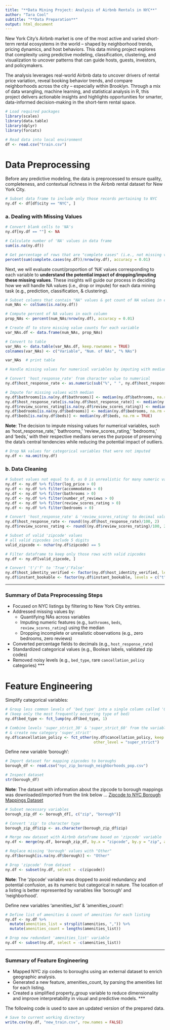 ---
title: "**Data Mining Project: Analysis of Airbnb Rentals in NYC**"
author: "Tara Cool"
subtitle: "**Data Preparation**"
output: html_document
---


New York City’s Airbnb market is one of the most active and varied short-term rental ecosystems in the world – shaped by neighborhood trends, pricing dynamics, and host behaviors. This data mining project explores that complexity using predictive modeling, classification, clustering, and visualization to uncover patterns that can guide hosts, guests, investors, and policymakers.

The analysis leverages real-world Airbnb data to uncover drivers of rental price variation, reveal booking behavior trends, and compare neighborhoods across the city – especially within Brooklyn. Through a mix of data wrangling, machine learning, and statistical analysis in R, this project delivers actionable insights and highlights opportunities for smarter, data-informed decision-making in the short-term rental space.

```{r}
# Load required packages
library(scales)
library(data.table)
library(dplyr)
library(forcats)
```

```{r}
# Read data into local environment
df <- read.csv("train.csv")
```


# Data Preprocessing


Before any predictive modeling, the data is preprocessed to ensure quality, completeness, and contextual richness in the Airbnb rental dataset for New York City.

```{r}
# Subset data frame to include only those records pertaining to NYC
ny.df <- df[df$city == "NYC", ]
```


### a. Dealing with Missing Values

```{r}
# Convert blank cells to 'NA's
ny.df[ny.df == ""] <- NA

# Calculate number of 'NA' values in data frame
sum(is.na(ny.df))  
```


```{r}
# Get percentage of rows that are "complete cases" (i.e., not missing values) 
percent(sum(complete.cases(ny.df))/nrow(ny.df), accuracy = 0.01)
```


Next, we will evaluate count/proportion of ‘NA’ values corresponding to each variable to **understand the potential impact of dropping/imputing these missing values**. These insights will guide our process in deciding how we will handle NA values (i.e., drop or impute) for each data mining task (e.g., prediction, classification, & clustering).
```{r}
# Subset columns that contain "NA" values & get count of NA values in each column 
num_NAs <- colSums(is.na(ny.df))  

# Compute percent of NA values in each column
prop_NAs <- percent(num_NAs/nrow(ny.df), accuracy = 0.01)  

# Create df to store missing value counts for each variable
var_NAs.df <- data.frame(num_NAs, prop_NAs)

# Convert to table
var_NAs <- data.table(var_NAs.df, keep.rownames = TRUE) 
colnames(var_NAs) <- c("Variable", "Num. of NAs", "% NAs")

var_NAs  # print table
```

```{r}
# Handle missing values for numerical variables by imputing with median

# Convert 'host_response_rate' from character value to numerical
ny.df$host_response_rate <- as.numeric(sub("%", " ", ny.df$host_response_rate))

# Impute for missing values with median
ny.df$bathrooms[is.na(ny.df$bathrooms)] <- median(ny.df$bathrooms, na.rm = TRUE)
ny.df$host_response_rate[is.na(ny.df$host_response_rate)] <- median(ny.df$host_response_rate, na.rm = TRUE)
ny.df$review_scores_rating[is.na(ny.df$review_scores_rating)] <- median(ny.df$review_scores_rating, na.rm = TRUE)
ny.df$bedrooms[is.na(ny.df$bedrooms)] <- median(ny.df$bedrooms, na.rm = TRUE)
ny.df$beds[is.na(ny.df$beds)] <- median(ny.df$beds, na.rm = TRUE)
```

**Note**: The decision to impute missing values for numerical variables, such as 'host_response_rate,' 'bathrooms,' 'review_scores_rating,' 'bedrooms,' and 'beds,' with their respective medians serves the purpose of preserving the data's central tendencies while reducing the potential impact of outliers.

```{r}
# Drop NA values for categorical variables that were not imputed
ny.df <- na.omit(ny.df)
```


### b. Data Cleaning

```{r}
# Subset values not equal to 0, as 0 is unrealistic for many numeric variables
ny.df <- ny.df %>% filter(log_price > 0)
ny.df <- ny.df %>% filter(accommodates > 0)
ny.df <- ny.df %>% filter(bathrooms > 0)
ny.df <- ny.df %>% filter(number_of_reviews > 0)
ny.df <- ny.df %>% filter(review_scores_rating > 0)
ny.df <- ny.df %>% filter(bedrooms > 0)
```


```{r}
# Convert 'host_response_rate' & 'review_scores_rating' to decimal values that denote percentages
ny.df$host_response_rate <- round((ny.df$host_response_rate)/100, 2)
ny.df$review_scores_rating <- round((ny.df$review_scores_rating)/100, 2)
```


```{r}
# Subset of valid 'zipcode' values
# all valid zipcodes include 5 digits
valid_zipcode <- nchar(ny.df$zipcode) == 5

# Filter dataframe to keep only those rows with valid zipcodes
ny.df <- ny.df[valid_zipcode, ]
```


```{r}
# Convert 't'/'f' to 'True'/'False'
ny.df$host_identity_verified <- factor(ny.df$host_identity_verified, levels = c("t", "f"), labels = c("True", "False"))
ny.df$instant_bookable <- factor(ny.df$instant_bookable, levels = c("t", "f"), labels = c("True", "False"))
```


***
### Summary of Data Preprocessing Steps
- Focused on NYC listings by filtering to New York City entries.
- Addressed missing values by:
  - Quantifying NAs across variables
  - Imputing numeric features (e.g., `bathrooms`, `beds`, 
  `review_scores_rating`) using the median
  - Dropping incomplete or unrealistic observations (e.g., zero bedrooms, zero reviews)
- Converted percentage fields to decimals (e.g., `host_response_rate`)
- Standardized categorical values (e.g., Boolean labels, validated zip codes)
- Removed noisy levels (e.g., `bed_type`, rare `cancellation_policy` categories)
***


# Feature Engineering

Simplify categorical variables:

```{r}
# Group less common levels of 'bed_type' into a single column called 'Other' 
# (keep only the most frequently occurring type of bed)
ny.df$bed_type <- fct_lump(ny.df$bed_type, 1)

# Combine levels 'super_strict_30' & 'super_strict_60' from the variable 'cancellation_policy' 
# & create new category 'super_strict'
ny.df$cancellation_policy <- fct_other(ny.df$cancellation_policy, keep = c("flexible", "moderate", "strict"),
                                       other_level = "super_strict")
```


Define new variable 'borough':
```{r}
# Import dataset for mapping zipcodes to boroughs
borough_df <- read.csv("nyc_zip_borough_neighborhoods_pop.csv")

# Inspect dataset
str(borough_df)
```
**Note**: The dataset with information about the zipcode to borough mappings was downloaded/imported from the link below ...
[Zipcode to NYC Borough Mappings Dataset](https://data.beta.nyc/dataset/pediacities-nyc-neighborhoods/resource/7caac650-d082-4aea-9f9b-3681d568e8a5)


```{r}
# Subset necessary variables
borough_zip_df <- borough_df[, c("zip", "borough")]

# Convert 'zip' to character type
borough_zip_df$zip <- as.character(borough_zip_df$zip)

# Merge new dataset with Airbnb dataframe based on 'zipcode' variable
ny.df <- merge(ny.df, borough_zip_df, by.x = "zipcode", by.y = "zip", all.x = TRUE)

# Replace missing 'borough' values with "Other"
ny.df$borough[is.na(ny.df$borough)] <- "Other"

# Drop 'zipcode' from dataset
ny.df <- subset(ny.df, select = -c(zipcode))
```

**Note**: The 'zipcode' variable was dropped to avoid redundancy and potential confusion, as its numeric but categorical in nature. The location of a listing is better represented by variables like 'borough' and 'neighborhood'.


Define new variables 'amenities_list' & 'amenities_count':
```{r}
# Define list of amenities & count of amenities for each listing
ny.df <- ny.df %>%
  mutate(amenities_list = strsplit(amenities, ",")) %>%
  mutate(amenities_count = lengths(amenities_list))

# Drop now redundant 'amenities_list' variable
ny.df <- subset(ny.df, select = -c(amenities_list))
```


***
### Summary of Feature Engineering
- Mapped NYC zip codes to boroughs using an external dataset to enrich geographic analysis.  
- Generated a new feature, amenities_count, by parsing the amenities list for each listing.  
- Created a simplified property_group variable to reduce dimensionality and improve interpretability in visual and predictive models.
***


The following code is used to save an updated version of the prepared data.

```{r}
# Save to current working directory
write.csv(ny.df, "new_train.csv", row.names = FALSE)
```
